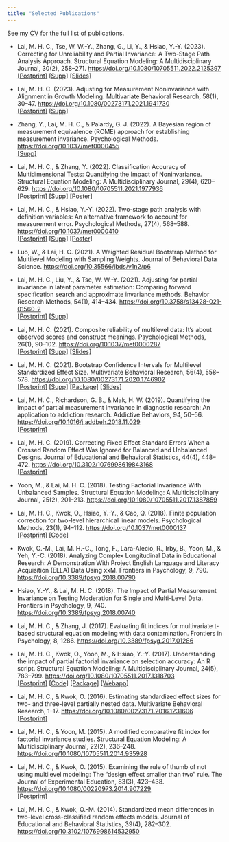```yaml
---
title: "Selected Publications"
---
```


See my [CV](/Vita_Lai.pdf) for the full list of publications.

- Lai, M. H. C., Tse, W. W.-Y., Zhang, G., Li, Y., & Hsiao, Y.-Y. (2023). Correcting for Unreliability and Partial Invariance: A Two-Stage Path Analysis Approach. Structural Equation Modeling: A Multidisciplinary Journal, 30(2), 258–271. <https://doi.org/10.1080/10705511.2022.2125397>\
[[Postprint]](/postprint/Lai_etal_2022_sem_2spa_invariance_am.pdf) [[Supp]](https://github.com/marklhc/2spa-inv-supp) [[Slides]](https://www.slideshare.net/MarkLai27/correcting-for-unreliability-partial-invariance-a-twostage-path-analysis-approach)

- Lai, M. H. C. (2023). Adjusting for Measurement Noninvariance with Alignment in Growth Modeling. Multivariate Behavioral Research, 58(1), 30–47. <https://doi.org/10.1080/00273171.2021.1941730>\
[[Postprint]](/postprint/Lai_2021_mbr_awc_growth_am.pdf) [[Supp]](https://github.com/marklhc/awc-growth-supp)

- Zhang, Y., Lai, M. H. C., & Palardy, G. J. (2022). A Bayesian region of measurement equivalence (ROME) approach for establishing measurement invariance. Psychological Methods. <https://doi.org/10.1037/met0000455>\
[[Supp]](https://osf.io/e75wk/)

- Lai, M. H. C., & Zhang, Y. (2022). Classification Accuracy of Multidimensional Tests: Quantifying the Impact of Noninvariance. Structural Equation Modeling: A Multidisciplinary Journal, 29(4), 620–629. <https://doi.org/10.1080/10705511.2021.1977936>\
[[Postprint]](/postprint/Lai%26Zhang_2021_sem_mcaa_partial_invariance_am.pdf) [[Supp]](https://github.com/marklhc/mcaa_supp) [[Poster]](/poster/mcaa_poster_apa.pdf)

- Lai, M. H. C., & Hsiao, Y.-Y. (2022). Two-stage path analysis with definition variables: An alternative framework to account for measurement error. Psychological Methods, 27(4), 568–588. <https://doi.org/10.1037/met0000410>\
[[Postprint]](/postprint/Lai&Hsiao_2021_pm_2spa_am.pdf) [[Supp]](https://osf.io/h95vx/) [[Poster]](https://aera21-aera.ipostersessions.com/Default.aspx?s=F5-60-EC-7F-8B-FC-38-8D-8C-83-D8-EE-6C-E9-BF-96)

- Luo, W., & Lai, H. C. (2021). A Weighted Residual Bootstrap Method for Multilevel Modeling with Sampling Weights. Journal of Behavioral Data Science. <https://doi.org/10.35566/jbds/v1n2/p6>

- Lai, M. H. C., Liu, Y., & Tse, W. W.-Y. (2021). Adjusting for partial invariance in latent parameter estimation: Comparing forward specification search and approximate invariance methods. Behavior Research Methods, 54(1), 414–434. <https://doi.org/10.3758/s13428-021-01560-2>\
[[Postprint]](/postprint/Lai_2021_brm_fs_vs_ao_am.pdf) [[Supp]](https://osf.io/y98sj/)

- Lai, M. H. C. (2021). Composite reliability of multilevel data: It’s about observed scores and construct meanings. Psychological Methods, 26(1), 90–102. <https://doi.org/10.1037/met0000287>\
[[Postprint]](/postprint/Lai_2020_pm_mcfa_reliability_am.pdf) [[Supp]](https://github.com/marklhc/mcfa_reliability_supp) [[Slides]](/slide/asu_brownbag_2020_Lai_mcfa_reliability.html)

- Lai, M. H. C. (2021). Bootstrap Confidence Intervals for Multilevel Standardized Effect Size. Multivariate Behavioral Research, 56(4), 558–578. <https://doi.org/10.1080/00273171.2020.1746902>\
[[Postprint]](/postprint/Lai_2020_mbr_bootstrap_mlm_effectsize_am.pdf) [[Supp]](https://github.com/marklhc/boot-mlm-es-supp) [[Package]](https://github.com/marklhc/bootmlm) [[Slides]](/slide/imps_2021_Lai_mcfa_reliability.html) 

- Lai, M. H. C., Richardson, G. B., & Mak, H. W. (2019). Quantifying the impact of partial measurement invariance in diagnostic research: An application to addiction research. Addictive Behaviors, 94, 50–56. <https://doi.org/10.1016/j.addbeh.2018.11.029>\
[[Postprint]](/postprint/Lai_etal_2018_AddictBeh_am.pdf)

- Lai, M. H. C. (2019). Correcting Fixed Effect Standard Errors When a Crossed Random Effect Was Ignored for Balanced and Unbalanced Designs. Journal of Educational and Behavioral Statistics, 44(4), 448–472. <https://doi.org/10.3102/1076998619843168>\
[[Postprint]](/postprint/Lai_2019_jebs_correct_ccrem_am.pdf)

- Yoon, M., & Lai, M. H. C. (2018). Testing Factorial Invariance With Unbalanced Samples. Structural Equation Modeling: A Multidisciplinary Journal, 25(2), 201–213. <https://doi.org/10.1080/10705511.2017.1387859>

- Lai, M. H. C., Kwok, O., Hsiao, Y.-Y., & Cao, Q. (2018). Finite population correction for two-level hierarchical linear models. Psychological Methods, 23(1), 94–112. <https://doi.org/10.1037/met0000137>\
[[Postprint]](/postprint/fpc_Psych_Methods_am.pdf) [[Code]](https://github.com/marklhc/R-Script/blob/master/vcovFPC.R)

- Kwok, O.-M., Lai, M. H.-C., Tong, F., Lara-Alecio, R., Irby, B., Yoon, M., & Yeh, Y.-C. (2018). Analyzing Complex Longitudinal Data in Educational Research: A Demonstration With Project English Language and Literacy Acquisition (ELLA) Data Using xxM. Frontiers in Psychology, 9, 790. <https://doi.org/10.3389/fpsyg.2018.00790>

- Hsiao, Y.-Y., & Lai, M. H. C. (2018). The Impact of Partial Measurement Invariance on Testing Moderation for Single and Multi-Level Data. Frontiers in Psychology, 9, 740. <https://doi.org/10.3389/fpsyg.2018.00740>

- Lai, M. H. C., & Zhang, J. (2017). Evaluating fit indices for multivariate t-based structural equation modeling with data contamination. Frontiers in Psychology, 8, 1286. <https://doi.org/10.3389/fpsyg.2017.01286>

- Lai, M. H. C., Kwok, O., Yoon, M., & Hsiao, Y.-Y. (2017). Understanding the impact of partial factorial invariance on selection accuracy: An R script. Structural Equation Modeling: A Multidisciplinary Journal, 24(5), 783–799. <https://doi.org/10.1080/10705511.2017.1318703>\
[[Postprint]](postprint/Lai_etal_2017_sem_am.pdf) [[Code]](https://github.com/marklhc/PartInv) [[Package]](https://github.com/mmm-usc/unbiasr) [[Webapp]](https://mmmlabusc.shinyapps.io/partinvshinyui/)

- Lai, M. H. C., & Kwok, O. (2016). Estimating standardized effect sizes for two- and three-level partially nested data. Multivariate Behavioral Research, 1–17. <https://doi.org/10.1080/00273171.2016.1231606>\
[[Postprint]](postprint/Lai&Kwok_2016_mbr_am.pdf)

- Lai, M. H. C., & Yoon, M. (2015). A modified comparative fit index for factorial invariance studies. Structural Equation Modeling: A Multidisciplinary Journal, 22(2), 236–248. <https://doi.org/10.1080/10705511.2014.935928>

- Lai, M. H. C., & Kwok, O. (2015). Examining the rule of thumb of not using multilevel modeling: The “design effect smaller than two” rule. The Journal of Experimental Education, 83(3), 423–438. <https://doi.org/10.1080/00220973.2014.907229>\
[[Postprint]](postprint/Lai&Kwok_2015_jxe_am.pdf)

- Lai, M. H. C., & Kwok, O.-M. (2014). Standardized mean differences in two-level cross-classified random effects models. Journal of Educational and Behavioral Statistics, 39(4), 282–302. <https://doi.org/10.3102/1076998614532950>
